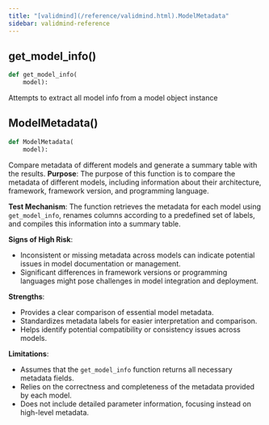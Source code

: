 ```yaml
---
title: "[validmind](/reference/validmind.html).ModelMetadata"
sidebar: validmind-reference
---
```


## get_model_info[()]{.muted}

<!-- module.qmd.jinja2 - module level function alias -->

```python
def get_model_info(
    model):
```

Attempts to extract all model info from a model object instance

## ModelMetadata[()]{.muted}

<!-- function.qmd.jinja2 - function signature -->

```python
def ModelMetadata(
    model):
```

Compare metadata of different models and generate a summary table with the results. **Purpose**: The purpose of this function is to compare the metadata of different models, including information about their architecture, framework, framework version, and programming language.

**Test Mechanism**: The function retrieves the metadata for each model using `get_model_info`, renames columns according to a predefined set of labels, and compiles this information into a summary table.

**Signs of High Risk**:

- Inconsistent or missing metadata across models can indicate potential issues in model documentation or management.
- Significant differences in framework versions or programming languages might pose challenges in model integration and deployment.

**Strengths**:

- Provides a clear comparison of essential model metadata.
- Standardizes metadata labels for easier interpretation and comparison.
- Helps identify potential compatibility or consistency issues across models.

**Limitations**:

- Assumes that the `get_model_info` function returns all necessary metadata fields.
- Relies on the correctness and completeness of the metadata provided by each model.
- Does not include detailed parameter information, focusing instead on high-level metadata.
